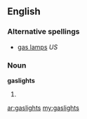 ==English==

===Alternative spellings===
* [[gas lamps]] ''US''

===Noun===
'''gaslights'''

# {{British}} {{plural of|[[gaslight]]}}

[[ar:gaslights]]
[[my:gaslights]]